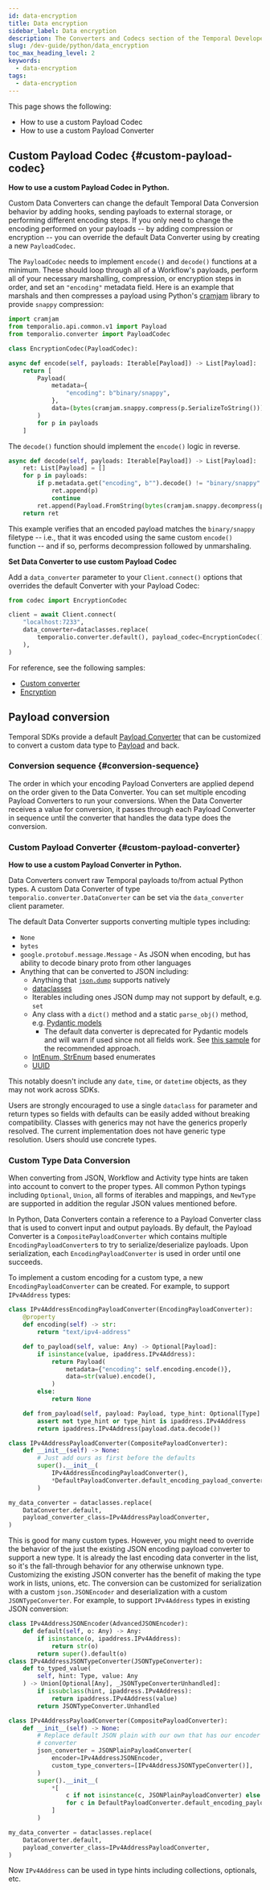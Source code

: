 ```yaml
---
id: data-encryption
title: Data encryption
sidebar_label: Data encryption
description: The Converters and Codecs section of the Temporal Developer's guide provides guidance on how to support compression, encryption, and other special data handling by implementing custom converters and codecs.
slug: /dev-guide/python/data_encryption
toc_max_heading_level: 2
keywords:
  - data-encryption
tags:
  - data-encryption
---
```


This page shows the following:

- How to use a custom Payload Codec
- How to use a custom Payload Converter

## Custom Payload Codec {#custom-payload-codec}

**How to use a custom Payload Codec in Python.**

Custom Data Converters can change the default Temporal Data Conversion behavior by adding hooks, sending payloads to external storage, or performing different encoding steps.
If you only need to change the encoding performed on your payloads -- by adding compression or encryption -- you can override the default Data Converter using by creating a new `PayloadCodec`.

The `PayloadCodec` needs to implement `encode()` and `decode()` functions at a minimum.
These should loop through all of a Workflow's payloads, perform all of your necessary marshalling, compression, or encryption steps in order, and set an `"encoding"` metadata field.
Here is an example that marshals and then compresses a payload using Python's [cramjam](https://github.com/milesgranger/cramjam/tree/master/cramjam-python) library to provide `snappy` compression:

```python
import cramjam
from temporalio.api.common.v1 import Payload
from temporalio.converter import PayloadCodec

class EncryptionCodec(PayloadCodec):

async def encode(self, payloads: Iterable[Payload]) -> List[Payload]:
	return [
		Payload(
			metadata={
				"encoding": b"binary/snappy",
			},
			data=(bytes(cramjam.snappy.compress(p.SerializeToString()))),
		)
		for p in payloads
	]
```

The `decode()` function should implement the `encode()` logic in reverse.

```python
async def decode(self, payloads: Iterable[Payload]) -> List[Payload]:
	ret: List[Payload] = []
	for p in payloads:
		if p.metadata.get("encoding", b"").decode() != "binary/snappy":
			ret.append(p)
			continue
		ret.append(Payload.FromString(bytes(cramjam.snappy.decompress(p.data))))
	return ret
```

This example verifies that an encoded payload matches the `binary/snappy` filetype -- i.e., that it was encoded using the same custom `encode()` function -- and if so, performs decompression followed by unmarshaling.

**Set Data Converter to use custom Payload Codec**

Add a `data_converter` parameter to your `Client.connect()` options that overrides the default Converter with your Payload Codec:

```python
from codec import EncryptionCodec

client = await Client.connect(
	"localhost:7233",
	data_converter=dataclasses.replace(
		temporalio.converter.default(), payload_codec=EncryptionCodec()
	),
)
```

For reference, see the following samples:

- [Custom converter](https://github.com/temporalio/samples-python/tree/main/custom_converter)
- [Encryption](https://github.com/temporalio/samples-python/tree/main/encryption)

## Payload conversion

Temporal SDKs provide a default [Payload Converter](/dataconversion#payload-converter) that can be customized to convert a custom data type to [Payload](/dataconversion#payload) and back.

### Conversion sequence {#conversion-sequence}

The order in which your encoding Payload Converters are applied depend on the order given to the Data Converter.
You can set multiple encoding Payload Converters to run your conversions.
When the Data Converter receives a value for conversion, it passes through each Payload Converter in sequence until the converter that handles the data type does the conversion.

### Custom Payload Converter {#custom-payload-converter}

**How to use a custom Payload Converter in Python.**

Data Converters convert raw Temporal payloads to/from actual Python types.
A custom Data Converter of type `temporalio.converter.DataConverter` can be set via the `data_converter` client parameter.

The default Data Converter supports converting multiple types including:

- `None`
- `bytes`
- `google.protobuf.message.Message` - As JSON when encoding, but has ability to decode binary proto from other languages
- Anything that can be converted to JSON including:
  - Anything that [`json.dump`](https://docs.python.org/3/library/json.html#json.dump) supports natively
  - [dataclasses](https://docs.python.org/3/library/dataclasses.html)
  - Iterables including ones JSON dump may not support by default, e.g. `set`
  - Any class with a `dict()` method and a static `parse_obj()` method, e.g.
    [Pydantic models](https://pydantic-docs.helpmanual.io/usage/models)
    - The default data converter is deprecated for Pydantic models and will warn if used since not all fields work.
      See [this sample](https://github.com/temporalio/samples-python/tree/main/pydantic_converter) for the recommended
      approach.
  - [IntEnum, StrEnum](https://docs.python.org/3/library/enum.html) based enumerates
  - [UUID](https://docs.python.org/3/library/uuid.html)

This notably doesn't include any `date`, `time`, or `datetime` objects, as they may not work across SDKs.

Users are strongly encouraged to use a single `dataclass` for parameter and return types so fields with defaults can be easily added without breaking compatibility.
Classes with generics may not have the generics properly resolved.
The current implementation does not have generic type resolution. Users should use concrete types.

### Custom Type Data Conversion

When converting from JSON, Workflow and Activity type hints are taken into account to convert to the proper types.
All common Python typings including `Optional`, `Union`, all forms of iterables and mappings, and `NewType` are supported in addition the regular JSON values mentioned before.

In Python, Data Converters contain a reference to a Payload Converter class that is used to convert input and output payloads.
By default, the Payload Converter is a `CompositePayloadConverter` which contains multiple `EncodingPayloadConverter`s to try to serialize/deserialize payloads.
Upon serialization, each `EncodingPayloadConverter` is used in order until one succeeds.

To implement a custom encoding for a custom type, a new `EncodingPayloadConverter` can be created.
For example, to support `IPv4Address` types:

```python
class IPv4AddressEncodingPayloadConverter(EncodingPayloadConverter):
    @property
    def encoding(self) -> str:
        return "text/ipv4-address"

    def to_payload(self, value: Any) -> Optional[Payload]:
        if isinstance(value, ipaddress.IPv4Address):
            return Payload(
                metadata={"encoding": self.encoding.encode()},
                data=str(value).encode(),
            )
        else:
            return None

    def from_payload(self, payload: Payload, type_hint: Optional[Type] = None) -> Any:
        assert not type_hint or type_hint is ipaddress.IPv4Address
        return ipaddress.IPv4Address(payload.data.decode())

class IPv4AddressPayloadConverter(CompositePayloadConverter):
    def __init__(self) -> None:
        # Just add ours as first before the defaults
        super().__init__(
            IPv4AddressEncodingPayloadConverter(),
            *DefaultPayloadConverter.default_encoding_payload_converters,
        )

my_data_converter = dataclasses.replace(
    DataConverter.default,
    payload_converter_class=IPv4AddressPayloadConverter,
)
```

This is good for many custom types. However, you might need to override the behavior of the just the existing JSON encoding payload converter to support a new type.
It is already the last encoding data converter in the list, so it's the fall-through behavior for any otherwise unknown type.
Customizing the existing JSON converter has the benefit of making the type work in lists, unions, etc.
The conversion can be customized for serialization with a custom `json.JSONEncoder` and deserialization with a custom `JSONTypeConverter`.
For example, to support `IPv4Address` types in existing JSON conversion:

```python
class IPv4AddressJSONEncoder(AdvancedJSONEncoder):
    def default(self, o: Any) -> Any:
        if isinstance(o, ipaddress.IPv4Address):
            return str(o)
        return super().default(o)
class IPv4AddressJSONTypeConverter(JSONTypeConverter):
    def to_typed_value(
        self, hint: Type, value: Any
    ) -> Union[Optional[Any], _JSONTypeConverterUnhandled]:
        if issubclass(hint, ipaddress.IPv4Address):
            return ipaddress.IPv4Address(value)
        return JSONTypeConverter.Unhandled

class IPv4AddressPayloadConverter(CompositePayloadConverter):
    def __init__(self) -> None:
        # Replace default JSON plain with our own that has our encoder and type
        # converter
        json_converter = JSONPlainPayloadConverter(
            encoder=IPv4AddressJSONEncoder,
            custom_type_converters=[IPv4AddressJSONTypeConverter()],
        )
        super().__init__(
            *[
                c if not isinstance(c, JSONPlainPayloadConverter) else json_converter
                for c in DefaultPayloadConverter.default_encoding_payload_converters
            ]
        )

my_data_converter = dataclasses.replace(
    DataConverter.default,
    payload_converter_class=IPv4AddressPayloadConverter,
)
```

Now `IPv4Address` can be used in type hints including collections, optionals, etc.
